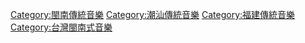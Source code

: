 [[Category:閩南傳統音樂|Category:閩南傳統音樂]]
[[Category:潮汕傳統音樂|Category:潮汕傳統音樂]]
[[Category:福建傳統音樂|Category:福建傳統音樂]]
[[Category:台灣閩南式音樂|Category:台灣閩南式音樂]]